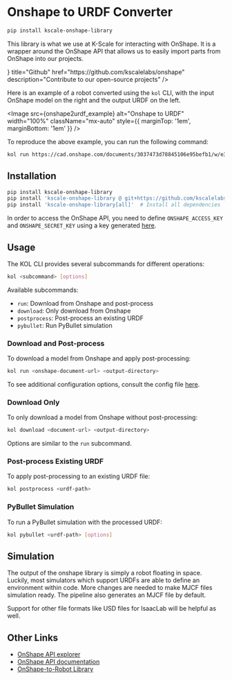 
# Onshape to URDF Converter

```bash
pip install kscale-onshape-library
```

This library is what we use at K-Scale for interacting with OnShape. It is a wrapper around the OnShape API that allows us to easily import parts from OnShape into our projects.

<Cards>
  <Cards.Card
    icon={<FaGithub />}
    title="Github"
    href="https://github.com/kscalelabs/onshape"
    description="Contribute to our open-source projects"
  />
</Cards>

Here is an example of a robot converted using the `kol` CLI, with the input OnShape model on the right and the output URDF on the left.

<Image
  src={onshape2urdf_example}
  alt="Onshape to URDF"
  width="100%"
  className="mx-auto"
  style={{ marginTop: '1em', marginBottom: '1em' }}
/>

To reproduce the above example, you can run the following command:

```bash
kol run https://cad.onshape.com/documents/3037473d78845106e95befb1/w/e3a76b21fff5430d0e9ecfb5/e/1d74e2fed25abed64482828a robot
```

## Installation

```bash
pip install kscale-onshape-library
pip install 'kscale-onshape-library @ git+https://github.com/kscalelabs/onshape.git@master'  # Install from Github
pip install 'kscale-onshape-library[all]'  # Install all dependencies
```

In order to access the OnShape API, you need to define `ONSHAPE_ACCESS_KEY` and `ONSHAPE_SECRET_KEY` using a key generated [here](https://dev-portal.onshape.com/keys).

## Usage

The KOL CLI provides several subcommands for different operations:

```bash
kol <subcommand> [options]
```

Available subcommands:
- `run`: Download from Onshape and post-process
- `download`: Only download from Onshape
- `postprocess`: Post-process an existing URDF
- `pybullet`: Run PyBullet simulation

### Download and Post-process

To download a model from Onshape and apply post-processing:

```bash
kol run <onshape-document-url> <output-directory>
```

To see additional configuration options, consult the config file [here](https://github.com/kscalelabs/onshape/blob/master/kol/onshape/config.py).

### Download Only

To only download a model from Onshape without post-processing:

```bash
kol download <document-url> <output-directory>
```

Options are similar to the `run` subcommand.

### Post-process Existing URDF

To apply post-processing to an existing URDF file:

```bash
kol postprocess <urdf-path>
```

### PyBullet Simulation

To run a PyBullet simulation with the processed URDF:

```bash
kol pybullet <urdf-path> [options]
```

## Simulation

The output of the onshape library is simply a robot floating in space. Luckily, most simulators which support URDFs are able to define an environment within code. More changes are needed to make MJCF files simulation ready. The pipeline also generates an MJCF file by default.

Support for other file formats like USD files for IsaacLab will be helpful as well.

## Other Links

- [OnShape API explorer](https://cad.onshape.com/glassworks/explorer/#/Assembly/getFeatures)
- [OnShape API documentation](https://onshape-public.github.io/docs/api-intro/)
- [OnShape-to-Robot Library](https://github.com/Rhoban/onshape-to-robot)
